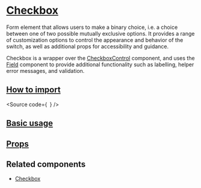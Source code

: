 

<Meta of={Stories} />

# [Checkbox](#checkbox)

Form element that allows users to make a binary choice, i.e.
a choice between one of two possible mutually exclusive options. It provides a range of customization
options to control the appearance and behavior of the switch,
as well as additional props for accessibility and guidance.

Checkbox is a wrapper over the [CheckboxControl](?path=/docs/components-core-form-checkboxcontrol--docs)
component, and uses the [Field](?path=/docs/components-core-form-field--docs)
component to provide additional functionality such as labelling, helper error messages, and validation.

## [How to import](#how-to-import)

<Source
  code={`
`}
/>

## [Basic usage](#basic-usage)

<Canvas of={Stories.Base} />

## [Props](#props)

<ArgTypes of={Stories} />

## Related components

- [Checkbox](?path=/docs/components-core-form-checkboxcontrol--docs)
